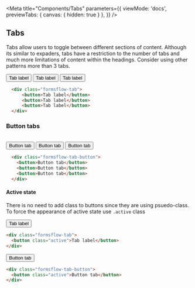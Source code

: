 

<Meta title="Components/Tabs" parameters={{
    viewMode: 'docs',
    previewTabs: { 
      canvas: { hidden: true } 
     },
  }} />


## Tabs
Tabs allow users to toggle between different sections of content. Although its similar to expaders, tabs have a restriction to the
number of tabs and much more limitations of content within the headings. Consider using other patterns more than 3 tabs.  


<div class="formsflow-tab">
  <button>Tab label</button>
  <button>Tab label</button>
  <button>Tab label</button>
</div>


  ```html dark
    <div class="formsflow-tab">
        <button>Tab label</button>
        <button>Tab label</button>
        <button>Tab label</button>
    </div>
  ```

### Button tabs  
<br/>
<div class="formsflow-tab-button">
  <button>Button tab</button>
  <button>Button tab</button>
  <button>Button tab</button>
</div>

  ```html dark
    <div class="formsflow-tab-button">
      <button>Button tab</button>
      <button>Button tab</button>
      <button>Button tab</button>
    </div>
  ```

#### Active state
There is no need to add class to buttons since they are using psuedo-class. To force the appearance of active state use `.active` class

<div class="formsflow-tab">
  <button class="active">Tab label</button>
</div>

```html dark
<div class="formsflow-tab">
  <button class="active">Tab label</button>
</div>
```

<div class="formsflow-tab-button">
  <button class="active">Button tab</button>
</div>

```html dark
<div class="formsflow-tab-button">
  <button class="active">Button tab</button>
</div>
```
